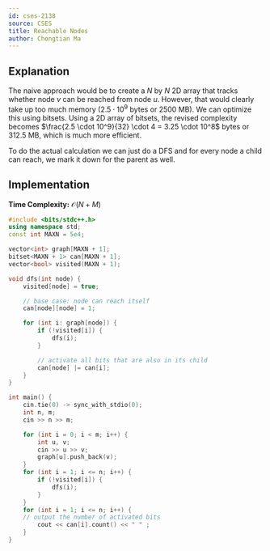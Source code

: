```yaml
---
id: cses-2138
source: CSES
title: Reachable Nodes
author: Chongtian Ma
---
```


## Explanation

The naive approach would be to create a $N$ by $N$ 2D array that tracks whether
node $v$ can be reached from node $u$. However, that would clearly take up too
much memory ($2.5 \cdot 10^9$ bytes or $2500$ MB). We can optimize this using
bitsets. Using a 2D array of bitsets, the revised complexity becomes
$\frac{2.5 \cdot 10^9}{32} \cdot 4 = 3.25 \cdot 10^8$ bytes or $312.5$ MB, which is much
more efficient.

To do the actual calculation we can just do a DFS and for every node a child can
reach, we mark it down for the parent as well.

## Implementation

**Time Complexity:** $\mathcal{O}(N + M)$

<LanguageSection>

<CPPSection>

```cpp
#include <bits/stdc++.h>
using namespace std;
const int MAXN = 5e4;

vector<int> graph[MAXN + 1];
bitset<MAXN + 1> can[MAXN + 1];
vector<bool> visited(MAXN + 1);

void dfs(int node) {
	visited[node] = true;

	// base case: node can reach itself
	can[node][node] = 1;

	for (int i: graph[node]) {
		if (!visited[i]) {
			dfs(i);
		}

		// activate all bits that are also in its child
		can[node] |= can[i];
	}
}

int main() {
	cin.tie(0) -> sync_with_stdio(0);
	int n, m;
	cin >> n >> m;

	for (int i = 0; i < m; i++) {
		int u, v;
		cin >> u >> v;
		graph[u].push_back(v);
	}
	for (int i = 1; i <= n; i++) {
		if (!visited[i]) {
			dfs(i);
		}
	}
	for (int i = 1; i <= n; i++) {
	// output the number of activated bits
		cout << can[i].count() << " " ;
	}
}
```

</CPPSection>

</LanguageSection>
